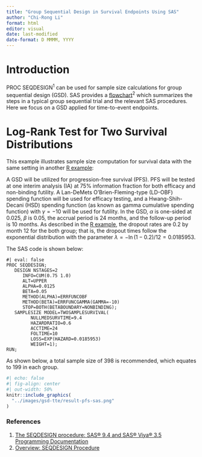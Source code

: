 ```yaml
---
title: "Group Sequential Design in Survival Endpoints Using SAS"
author: "Chi-Rong Li"
format: html
editor: visual
date: last-modified
date-format: D MMMM, YYYY
---
```


# Introduction

PROC SEQDESIGN^1^ can be used for sample size calculations for group sequential design (GSD). SAS provides a [flowchart](https://documentation.sas.com/api/docsets/statug/15.4/content/images/seqchart.png)^2^ which summarizes the steps in a typical group sequential trial and the relevant SAS procedures. Here we focus on a GSD applied for time-to-event endpoints.

# **Log-Rank Test for Two Survival Distributions**

This example illustrates sample size computation for survival data with the same setting in another [R example](https://psiaims.github.io/CAMIS/R/gsd-tte.html):

A GSD will be utilized for progression-free survival (PFS). PFS will be tested at one interim analysis (IA) at 75% information fraction for both efficacy and non-binding futility. A Lan-DeMets O'Brien-Fleming-type (LD-OBF) spending function will be used for efficacy testing, and a Hwang-Shih-Decani (HSD) spending function (as known as gamma cumulative spending function) with $\gamma = -10$ will be used for futility. In the GSD, $\alpha$ is one-sided at 0.025, $\beta$ is 0.05, the accrual period is 24 months, and the follow-up period is 10 months. As described in the [R example](https://psiaims.github.io/CAMIS/R/gsd-tte.html), the dropout rates are 0.2 by month 12 for the both group; that is, the dropout times follow the exponential distribution with the parameter $\lambda = -\ln(1-0.2)/12 = 0.0185953$.

The SAS code is shown below:

```sas
#| eval: false
PROC SEQDESIGN;
   DESIGN NSTAGES=2 
      INFO=CUM(0.75 1.0) 
      ALT=UPPER 
      ALPHA=0.0125 
      BETA=0.05
      METHOD(ALPHA)=ERRFUNCOBF 
      METHOD(BETA)=ERRFUNCGAMMA(GAMMA=-10)  
      STOP=BOTH(BETABOUNDARY=NONBINDING);
   SAMPLESIZE MODEL=TWOSAMPLESURVIVAL(
         NULLMEDSURVTIME=9.4
         HAZARDRATIO=0.6
         ACCTIME=24 
         FOLTIME=10
         LOSS=EXP(HAZARD=0.0185953)
         WEIGHT=1);
RUN;
```

As shown below, a total sample size of 398 is recommended, which equates to 199 in each group.

```r
#| echo: false
#| fig-align: center
#| out-width: 50%
knitr::include_graphics(
  "../images/gsd-tte/result-pfs-sas.png"
)
```

### References

1.  [The SEQDESIGN procedure: SAS® 9.4 and SAS® Viya® 3.5 Programming Documentation](https://documentation.sas.com/doc/en/pgmsascdc/9.4_3.5/statug/statug_seqdesign_toc.htm)
2.  [Overview: SEQDESIGN Procedure](https://documentation.sas.com/doc/en/pgmsascdc/9.4_3.5/statug/statug_seqdesign_overview.htm)
